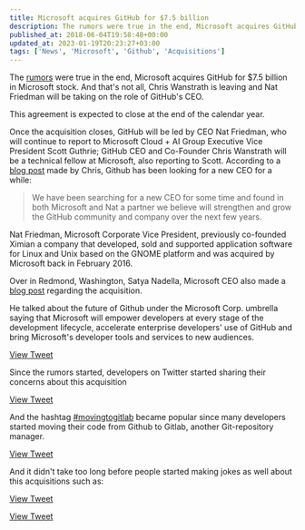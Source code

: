 ```yaml
---
title: Microsoft acquires GitHub for $7.5 billion
description: The rumors were true in the end, Microsoft acquires GitHub for $7.5 billion in Microsoft stock. And that's not all, Chris Wanstrath is leaving and Nat Friedman will be taking on the role of GitHub's CEO.
published_at: 2018-06-04T19:58:48+00:00
updated_at: 2023-01-19T20:23:27+03:00
tags: ['News', 'Microsoft', 'Github', 'Acquisitions']
---
```


The [rumors][1] were true in the end, Microsoft acquires GitHub for $7.5 billion in Microsoft stock. And that's not all, Chris Wanstrath is leaving and Nat Friedman will be taking on the role of GitHub's CEO.

This agreement is expected to close at the end of the calendar year.

Once the acquisition closes, GitHub will be led by CEO Nat Friedman, who will continue to report to Microsoft Cloud + AI Group Executive Vice President Scott Guthrie; GitHub CEO and Co-Founder Chris Wanstrath will be a technical fellow at Microsoft, also reporting to Scott.
According to a [blog post][2] made by Chris, Github has been looking for a new CEO for a while:

> We have been searching for a new CEO for some time and found in both Microsoft and Nat a partner we believe will strengthen and grow the GitHub community and company over the next few years.

Nat Friedman, Microsoft Corporate Vice President, previously co-founded Ximian a company that developed, sold and supported application software for Linux and Unix based on the GNOME platform and was acquired by Microsoft back in February 2016.

Over in Redmond, Washington, Satya Nadella, Microsoft CEO also made a [blog post][4] regarding the acquisition.

He talked about the future of Github under the Microsoft Corp. umbrella saying that Microsoft will empower developers at every stage of the development lifecycle, accelerate enterprise developers' use of GitHub and bring Microsoft's developer tools and services to new audiences.

[View Tweet](https://twitter.com/nicolerenee3810/status/1003671557867229185)

Since the rumors started, developers on Twitter started sharing their concerns about this acquisition

[View Tweet](https://twitter.com/jmattheij/status/1003551075461451776)

And the hashtag [#movingtogitlab][5] became popular since many developers started moving their code from Github to Gitlab, another Git-repository manager.

[View Tweet](https://twitter.com/gitlab/status/1003409836170547200)

And it didn't take too long before people started making jokes as well about this acquisitions such as:

[View Tweet](https://twitter.com/brandonkelly/status/1003394649141252096)

[View Tweet](https://twitter.com/darylginn/status/1002879517751414784)

[1]: https://www.bloomberg.com/news/articles/2018-06-03/microsoft-is-said-to-have-agreed-to-acquire-coding-site-github
[2]: https://blog.github.com/2018-06-04-github-microsoft/
[4]: https://blogs.microsoft.com/blog/2018/06/04/microsoft-github-empowering-developers/
[5]: https://twitter.com/hashtag/movingtogitlab
